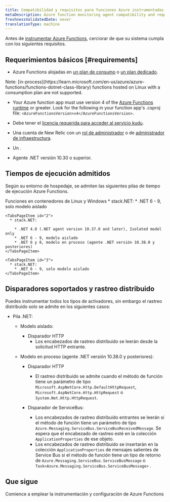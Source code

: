 ```yaml
---
title: Compatibilidad y requisitos para funciones Azure instrumentadas
metaDescription: Azure function monitoring agent compatibility and requirements.
freshnessValidatedDate: never
translationType: machine
---
```


Antes de [instrumentar Azure Functions](/docs/serverless-function-monitoring/azure-function-monitoring/install-serverless-azure-monitoring/), cerciorar de que su sistema cumpla con los siguientes requisitos.

## Requerimientos básicos [#requirements]

* Azure Functions alojadas en [un plan de consumo](https://learn.microsoft.com/en-us/azure/azure-functions/consumption-plan) o [un plan dedicado](https://learn.microsoft.com/en-us/azure/azure-functions/dedicated-plan).

<Callout variant="important">
  Note: [in-process](https://learn.microsoft.com/en-us/azure/azure-functions/functions-dotnet-class-library) functions hosted on Linux with a consumption plan are not supported.
</Callout>

* Your Azure function app must use version 4 of the [Azure Functions runtime](https://learn.microsoft.com/en-us/azure/azure-functions/functions-versions) or greater. Look for the following in your function app&apos;s .csproj file: `<AzureFunctionsVersion>v4</AzureFunctionsVersion>`.

* Debe tener el [licencia requerida para acceder al servicio kudu](https://learn.microsoft.com/en-us/azure/app-service/resources-kudu#access-kudu-for-your-app).

* Una cuenta de New Relic con un [rol de administrador](/docs/accounts/original-accounts-billing/original-users-roles/users-roles-original-user-model/#roles) o de [administrador de infraestructura](/docs/accounts/original-accounts-billing/original-users-roles/users-roles-original-user-model#add-on).

* Un <InlinePopover type="userKey" />.

* Agente .NET versión 10.30 o superior.

## Tiempos de ejecución admitidos

Según su entorno de hospedaje, se admiten las siguientes pilas de tiempo de ejecución Azure Functions.

<Tabs>
  <TabsBar>
    <TabsBarItem id="3">Funciones en contenedores de</TabsBarItem> <TabsBarItem id="1">Linux</TabsBarItem> <TabsBarItem id="2">y Windows</TabsBarItem>
  </TabsBar>

  <TabsPages>
    <TabsPageItem id="1">
      * stack.NET:
        * .NET 6 - 9, solo modelo aislado
    </TabsPageItem>

    <TabsPageItem id="2">
      * stack.NET:

        * .NET 4.8 (.NET agent version 10.37.0 and later), Isolated model only
        * .NET 6 - 9, modelo aislado
        * .NET 6 y 8, modelo en proceso (agente .NET versión 10.38.0 y posteriores)
    </TabsPageItem>

    <TabsPageItem id="3">
      * stack.NET:
        * .NET 6 - 9, solo modelo aislado
    </TabsPageItem>
  </TabsPages>
</Tabs>

## Disparadores soportados y rastreo distribuido

Puedes instrumentar todos los tipos de activadores, sin embargo el rastreo distribuido solo se admite en los siguientes casos:

* Pila .NET:

  * Modelo aislado:
    * Disparador HTTP
      * Los encabezados de rastreo distribuido se leerán desde la solicitud HTTP entrante.

  * Modelo en proceso (agente .NET versión 10.38.0 y posteriores):

    * Disparador HTTP
      * El rastreo distribuido se admite cuando el método de función tiene un parámetro de tipo `Microsoft.AspNetCore.Http.DefaultHttpRequest`, `Microsoft.AspNetCore.Http.HttpRequest` o `System.Net.Http.HttpRequest`.

    * Disparador de ServiceBus:

      * Los encabezados de rastreo distribuido entrantes se leerán si el método de función tiene un parámetro de tipo `Azure.Messaging.ServiceBus.ServiceBusReceivedMessage`. Se espera que el encabezado de rastreo esté en la colección `ApplicationProperties` de ese objeto.
      * Los encabezados de rastreo distribuido se insertarán en la colección `ApplicationProperties` de mensajes salientes de Service Bus si el método de función tiene un tipo de retorno de `Azure.Messaging.ServiceBus.ServiceBusMessage` o `Task<Azure.Messaging.ServiceBus.ServiceBusMessage>` .

## Que sigue

<DocTiles>
  <DocTile title="Install and configure Azure Functions monitoring" path="/docs/serverless-function-monitoring/azure-function-monitoring/install-serverless-azure-monitoring">
    Comience a emplear la instrumentación y configuración de Azure Functions
  </DocTile>
</DocTiles>
